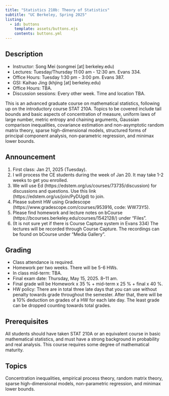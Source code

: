 ```yaml
---
title: "Statistics 210b: Theory of Statistics"
subtitle: "UC Berkeley, Spring 2025"
listing:
  - id: buttons
    template: assets/buttons.ejs
    contents: buttons.yml
---
```


::: {#buttons}
:::

## Description
<ul>
<li> Instructor: Song Mei (songmei [at] berkeley.edu) </li>
<li> Lectures: Tuesday/Thursday 11:00 am - 12:30 am. Evans 334. </li>
<li> Office Hours: Tuesday 1:30 pm - 3:00 pm. Evans 387. </li>
<li> GSI: Kaihao Jing (khjing [at] berkeley.edu) </li>
<li> Office Hours: TBA. </li>
<li> Discussion sessions: Every other week. Time and location TBA. </li>
</ul>

This is an advanced graduate course on mathematical statistics, following up on the introductory course STAT 210A. Topics to be covered include tail bounds and basic aspects of concentration of measure, uniform laws of large number, metric entropy and chaining arguments, Gaussian comparison inequalities, covariance estimation and non-asymptotic random matrix theory, sparse high-dimensional models, structured forms of principal component analysis, non-parametric regression, and minimax lower bounds. 

## Announcement
<ol>
<li> First class: Jan 21, 2025 (Tuesday). </li>
<li> I will process the CE students during the week of Jan 20. It may take 1-2 weeks to get you enrolled. </li>
<li> We will use Ed (https://edstem.org/us/courses/73735/discussion) for discussions and questions. Use this link (https://edstem.org/us/join/PyDUgd) to join. </li>
<li> Please submit HW using Gradescope (https://www.gradescope.com/courses/953916, code: WW73Y5). </li>
<li> Please find homework and lecture notes on bCourse (https://bcourses.berkeley.edu/courses/1542128/) under “Files”. </li>
<li> (It is not sure yet if there is Course Capture system in Evans 334) The lectures will be recorded through Course Capture. The recordings can be found on bCourse under “Media Gallery”. </li>
</ol>


## Grading
<ul>
<li> Class attendance is required.</li>
<li> Homework per two weeks. There will be 5-6 HWs.</li>
<li> In class mid-term: TBA. </li>
<li> Final exam date: Thursday, May 15, 2025. 8–11 am. </li>
<li> Final grade will be Homework x 35 \% \+ mid-term x 25 \% \+ final x 40 \%.</li>
<li> HW policy: There are in total three late days that you can use without penalty towards grade throughout the semester. After that, there will be a 10% deduction on grades of a HW for each late day. The least grade can be dropped counting towards total grades.</li>
</ul> 

## Prerequisites

All students should have taken STAT 210A or an equivalent course in basic mathematical statistics, and must have a strong background in probability and real analysis. This course requires some degree of mathematical maturity. 


## Topics 

Concentration inequalities, empirical process theory, random matrix theory, sparse high-dimensional models, non-parametric regression, and minimax lower bounds. 

<!---
For a style similar to that of [Stat 20](https://stat20.org), modify `index.qmd` to point to `assets/{schedule-alt.ejs,buttons-alt.ejs}` and to `{schedule-alt.yml,buttons-alt.yml}` and `_quarto.yml` to point to `assets/styles-alt.scss`.
-->

::: {#schedule}
:::

